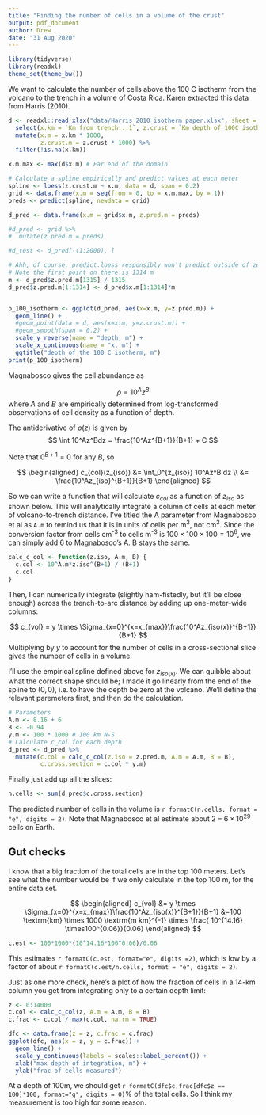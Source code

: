 ```yaml
---
title: "Finding the number of cells in a volume of the crust"
output: pdf_document
author: Drew
date: "31 Aug 2020"
---
```


```r
library(tidyverse)
library(readxl)
theme_set(theme_bw())
```

We want to calculate the number of cells above the 100 C isotherm from the volcano to the trench in a volume of Costa Rica. Karen extracted this data from Harris (2010). 

```r
d <- readxl::read_xlsx("data/Harris 2010 isotherm paper.xlsx", sheet = "Sheet1") %>%
  select(x.km = `Km from trench...1`, z.crust = `Km depth of 100C isotherm`) %>%
  mutate(x.m = x.km * 1000,
         z.crust.m = z.crust * 1000) %>%
  filter(!is.na(x.km))

x.m.max <- max(d$x.m) # Far end of the domain

# Calculate a spline empirically and predict values at each meter
spline <- loess(z.crust.m ~ x.m, data = d, span = 0.2)
grid <- data.frame(x.m = seq(from = 0, to = x.m.max, by = 1))
preds <- predict(spline, newdata = grid)

d_pred <- data.frame(x.m = grid$x.m, z.pred.m = preds)

#d_pred <- grid %>%
#  mutate(z.pred.m = preds)

#d_test <- d_pred[-(1:2000), ]

# Ahh, of course. predict.loess responsibly won't predict outside of zero. Just for the hell of it I'll cut off a little earlier and extrapolate a line to zero
# Note the first point on there is 1314 m
m <- d_pred$z.pred.m[1315] / 1315
d_pred$z.pred.m[1:1314] <- d_pred$x.m[1:1314]*m


p_100_isotherm <- ggplot(d_pred, aes(x=x.m, y=z.pred.m)) + 
  geom_line() +
  #geom_point(data = d, aes(x=x.m, y=z.crust.m)) + 
  #geom_smooth(span = 0.2) + 
  scale_y_reverse(name = "depth, m") +
  scale_x_continuous(name = "x, m") +
  ggtitle("depth of the 100 C isotherm, m")
print(p_100_isotherm)
```

Magnabosco gives the cell abundance as 

$$
\rho = 10^Az^B
$$
where $A$ and $B$ are empirically determined from log-transformed observations of cell density as a function of depth. 


The antiderivative of $\rho(z)$ is given by
$$
\int 10^Az^Bdz = \frac{10^Az^{B+1}}{B+1} + C
$$

Note that $0^{B+1} = 0$ for any $B$, so

$$
\begin{aligned}
c_{col}(z_{iso}) &= \int_0^{z_{iso}} 10^Az^B dz \\
&= \frac{10^Az_{iso}^{B+1}}{B+1}
\end{aligned}
$$

So we can write a function that will calculate $c_{col}$ as a function of $z_{iso}$ as shown below. This will analytically integrate a column of cells at each meter of volcano-to-trench distance. I've titled the A parameter from Magnabosco et al as `A.m` to remind us that it is in units of cells per m<sup>3</sup>, not cm<sup>3</sup>. Since the conversion factor from cells cm<sup>-3</sup> to cells m<sup>-3</sup> is $100\times100\times100=10^6$, we can simply add 6 to Magnabosco's A. B stays the same. 

```r
calc_c_col <- function(z.iso, A.m, B) {
  c.col <- 10^A.m*z.iso^(B+1) / (B+1)
  c.col
}
```

Then, I can numerically integrate (slightly ham-fistedly, but it'll be close enough) across the trench-to-arc distance by adding up one-meter-wide columns:

$$
c_{vol} = y \times \Sigma_{x=0}^{x=x_{max}}\frac{10^Az_{iso(x)}^{B+1}}{B+1}
$$
Multiplying by $y$ to account for the number of cells in a cross-sectional slice gives the number of cells in a volume.

I'll use the empirical spline defined above for $z_{iso(x)}$. We can quibble about what the correct shape should be; I made it go linearly from the end of the spline to $(0,0)$, i.e. to have the depth be zero at the volcano. We'll define the relevant paremeters first, and then do the calculation.

```r
# Parameters
A.m <- 8.16 + 6
B <- -0.94
y.m <- 100 * 1000 # 100 km N-S
# Calculate c_col for each depth
d_pred <- d_pred %>%
  mutate(c.col = calc_c_col(z.iso = z.pred.m, A.m = A.m, B = B),
         c.cross.section = c.col * y.m) 
```

Finally just add up all the slices:

```r
n.cells <- sum(d_pred$c.cross.section)
```

The predicted number of cells in the volume is `r formatC(n.cells, format = "e", digits = 2)`. Note that Magnabosco et al estimate about $2-6 \times10^{29}$ cells on Earth. 

## Gut checks

I know that a big fraction of the total cells are in the top 100 meters. Let's see what the number would be if we only calculate in the top 100 m, for the entire data set. 

$$
\begin{aligned}
c_{vol} &= y \times \Sigma_{x=0}^{x=x_{max}}\frac{10^Az_{iso(x)}^{B+1}}{B+1}
&=100 \textrm{km} \times 1000 \textrm{m km}^{-1} \times \frac{ 10^{14.16} \times100^{0.06}}{0.06}
\end{aligned}
$$
```r
c.est <- 100*1000*(10^14.16*100^0.06)/0.06
```
This estimates `r formatC(c.est, format="e", digits =2)`, which is low by a factor of about `r formatC(c.est/n.cells, format = "e", digits = 2)`.

Just as one more check, here's a plot of how the fraction of cells in a 14-km column you get from integrating only to a certain depth limit:

```r
z <- 0:14000
c.col <- calc_c_col(z, A.m = A.m, B = B)
c.frac <- c.col / max(c.col, na.rm = TRUE)

dfc <- data.frame(z = z, c.frac = c.frac)
ggplot(dfc, aes(x = z, y = c.frac)) +
  geom_line() +
  scale_y_continuous(labels = scales::label_percent()) +
  xlab("max depth of integration, m") + 
  ylab("frac of cells measured")
```

At a depth of 100m, we should get `r formatC(dfc$c.frac[dfc$z == 100]*100, format="g", digits = 0)`% of the total cells. So I think my measurement is too high for some reason.

